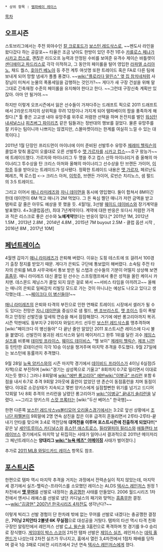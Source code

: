  * 상위 항목 : [[탬파베이 레이스]]

[[목차]]

== 오프시즌 ==
스토브리그에서는 주전 외야수인 [[칼 크로포드]]가 [[보스턴 레드삭스]]로, ~~멘도사 라인을 왔다갔다 하는 공갈포~~ 타율은 조금 낮아도 한방이 있던 주전 1루수 [[카를로스 페냐]]가 [[시카고 컵스]]로, 괜찮은 리드오프 능력과 안정된 수비를 보여준 유격수 제이슨 바틀렛이 [[샌디에이고 파드리스]]로 각각 이적하고, 그 동안의 페이롤을 털어 영입한 [[라파엘 소리아노]], 채드 퀄스, [[호아킨 베노아]] 등 주전 계투 여섯명 또한 트레이드 혹은 FA로 다른 팀에 보내게 되어 망할 냄새가 폴폴 풍겼다. ~~[[wiki:"플로리다 말린스" 옆 집 참치네]]처럼 사장님이 미쳐서 눈물의 폭풍세일을 감행하는 것인가?~~ 게다가 새 구장 건설을 위해 말그대로 긴축재정 수준의 페이롤을 유지해야 한다고 한다. ~~그런데 구장신축 계획만 있잖아. 아마 안 될거야.~~

하지만 이렇게 오프시즌에서 잃은 선수들이 가져다주는 드래프트 픽으로 2011 드래프트에서 2라운드까지의 상위픽을 무려 12장이나 가지게 되어 탬파베이의 팜을 풍족하게 해줬다.[* 툴 좋은 고교생 내야 유망주를 위주로 저렴한 선택을 하며 돈잔치를 벌인 [[워싱턴 내셔널스]]나 [[피츠버그 파이리츠]] 같은 팀들과는 정반대의 행보를 걸었다. 물론 유망주를 잘 키우는 팀이니까 나쁘지는 않겠지만, 스몰마켓이라는 한계를 여실히 느낄 수 있는 대목이다.]

2011년 1월 단장인 프리드먼이 마이너에 이미 준비된 선발투수 유망주 [[제레미 헬릭슨]]의 콜업과 맞춰 몸값이 오를대로 오른 선발투수 [[맷 가르자]]를 [[시카고 컵스]]~~호구 왔능가~~에 트레이드했다. 가르자와 마이너리그 두 명을 주고 컵스 산하 마이너리거 중 올해의 마이너리그 투수상을 탄 크리스 아처와 올해의 마이너리그 선수상을 탄 브랜든 가이어, [[이학주]] 등을 받아오는 트레이드가 성사됐다. 정확한 트레이드 내용은 [[맷 가르자]], 페르난도 페레즈, 잭 로스컵 <-> 크리스 아처, [[이학주]], 브랜든 가이어, 로빈슨 치리노스, 샘 펄드의 3:5 트레이드.

그리고 이어서 [[매니 라미레즈]]와 [[자니 데이먼]]을 동시에 영입했다. 둘이 합쳐서 8M이긴 한데 데이먼이 6M 먹고 매니가 2M 먹었다. 그 돈 욕심 쩔던 매니가 저런 금액을 받고 탬파로 갈 줄은 아무도 예상을 못 했을 듯. 4월1일, 3선발 [[웨이드 데이비스]]와 장기계약을 발표했다. 4+3(클럽옵션), 최대 7년계약이다. 계약에 대한 반응은 또다시 저렴한 가격과 적은 리스크로 좋은 선수와 '''노예계약'''했다는 반응이 많다.[* 2011년 1M, 2012년 1.5M , 2013년 2.8M , 2014년 4.8M , 2015년 7M buyout 2.5M - 클럽 옵션 시작 , 2016년 8M , 2017년 10M]

== [[페넌트레이스]] ==
4월엔 갑자기 [[매니 라미레즈]]가 은퇴해 버렸다. 이유는 도핑 테스트에 또 걸려서 100경기 출장 정지를 받았기 때문. 게다가 은퇴도 구단에 통보없이 해버렸다. 소속팀 주전 타자의 은퇴를 MLB 사무국에서 통보 받은 팀 스탭과 선수들의 기분이 어떨지 상상해 보면 [[흠좀무]]. 매니 라미레즈 대신 콜업 된 선수는 스프링캠프에서 좋은 성적을 올린 케이시 카치맨. 데스몬드 제닝스가 콜업 되지 않은 걸로 봐서 ~~서비스 타임을 아끼려고~~ 올해는 매니의 은퇴로 일찌감치 리빌딩 모드로 가는 것이 아니냐는 예상도 나오고 있다고 생각했는데... ~~[[페이크다 이 병신들아]]!~~

[[매니 라미레즈]]의 은퇴와 타격의 부진으로 인한 연패로 트레이드 시장에서 셀러가 될 수도 있다는 전망은 [[자니 데이먼]]을 중심으로 샘 펄드, [[벤 조브리스트]], [[맷 조이스]] 등이 폭발하고 안정된 선발진을 앞세워 연승을 해서 잠잠해졌다. 거기에 에반 롱고리아까지 복귀. 시즌 막판에도 동부지구 2위이자 와일드카드 선두인 [[보스턴 레드삭스]]를 맹추격하며 [wiki:"페이크다 이 병신들아" 다 끝난 줄만 알았던 2011 포스트시즌 레이스에 다시 불을 붙였다]. 선발진이 붕괴된 레드삭스와 달리 메이저리그 완투 1위를 달린 괴수 [[제임스 실즈]]를 비롯해 [[데이빗 프라이스]], [[웨이드 데이비스]], "헬 보이" [[제레미 헬릭슨]], [[제프 니먼]] 등 탄탄한 로테이션이 각각 10승 이상을 챙겨주며 마지막 추격을 주도했다. 9월 27일에는 보스턴에 동률까지 추격했다.

9월 28일 [[뉴욕 양키스]]와의 시즌 마지막 경기에서 [[데이비드 프라이스]]가 4이닝 6실점(5자책)으로 부진하며 [wiki:"경기는 삼성쪽으로 기울고" 8회까지 0:7로 밀리면서 이대로 지는듯 했다.] 그러나 8회말에 [[wiki:"에반 롱고리아" 에반]][[wiki:"이병규" 쓰리런]] 포함 6점을 내서 6:7로 추격 9회말 2아웃에 홈런이 없었던 댄 존슨이 동점홈런을 치며 동점이 됐다. 이대로 소강상태가 지속되고 몇번 양키스에게 실점할뻔한 위기를 넘기고 드디어 12회말 1사 8회 추격의 쓰리런을 날렸던 롱고리아가 [[wiki:"이병규" 끝내기 솔리런]]을 날렸다. ~~그리고 양키스의 [[스캇 프록터]]는 [wiki:"두산 베어스" 한국행]~~

한편 다른쪽 [[보스턴 레드삭스]]vs[[볼티모어 오리올스]]경기에서는 3:2로 앞선 상황에서 [[조나단 파펠본]]이 9회말에 2명 연속 삼진을 잡은 이후 급격히 흔들리면서 2루타-2루타-끝내기 안타를 맞으며 3:4로 역전당해 '''대역전을 이루며 포스트시즌에 진출하게 되었다!!'''[* 같은 날 [[세인트루이스 카디널스]]와 [[휴스턴 애스트로스]], [[필라델피아 필리스]]와 [[애틀랜타 브레이브스]] 경기에서도 마지막 날 뒤집히는 사태가 일어나서 결과적으로 2011년 메이저리그 페넌트레이스는 '''양대리그 [[wiki:"뉴욕 메츠" 어메이징]]''' 사태가 벌어졌다.]

추가로 [[2011 MLB 와일드카드 레이스]] 항목도 참조.

== [[포스트시즌]] ==
한편으로 탬파 역시 마지막 추격을 거치는 과정에서 전력손실이 적지 않았는데, 마지막 세 경기에서 실즈-헬릭슨-프라이스를 소모했던 레이스는 ALDS [[텍사스 레인저스]] 원정 1차전에서 '''[[맷 무어]]'''를 선발로 내정하는 [[충공깽]]한 사태를 만들었다. 2006 월드시리즈 1차전에서 앤서니 레예스를 선발로 냈던 카디널스의 패기와 맞먹는 [[흠좀무]]한 결정. ~~[[wiki:"김광현" 2007년 한국시리즈 4차전]]도 생각난다?~~

이렇게 빅리그 선발 경험이 단 한차례 밖에 없는 무어를 선발로 내겠다는 충공깽한 결정은, '''7이닝 2피안타 2볼넷 6K 무실점'''으로 대성공을 거뒀다. 탬파의 타선 역시 타격 친화 구장인 알링턴에서 레인저스 선발 [[C.J. 윌슨]]을 3홈런으로 폭격하며 첫 경기를 9-0 승리로 장식했다. [http://mlb.mlb.com/mlb/gameday/index.jsp?gid=2011_09_30_tbamlb_texmlb_1&mode=box 게임데이 박스 스코어] 2차전 탬파 선발은 [[제임스 실즈]], 레인저스는 [[데릭 홀랜드]]가 나섰는데 2차전 실즈가 무너지고, 홈에서 열린 3,4차전에서 1점차 패배를 당하며 결국 1승 3패로 디비전 시리즈에서 2년 연속 [[텍사스 레인저스]]에게 졌다. 

